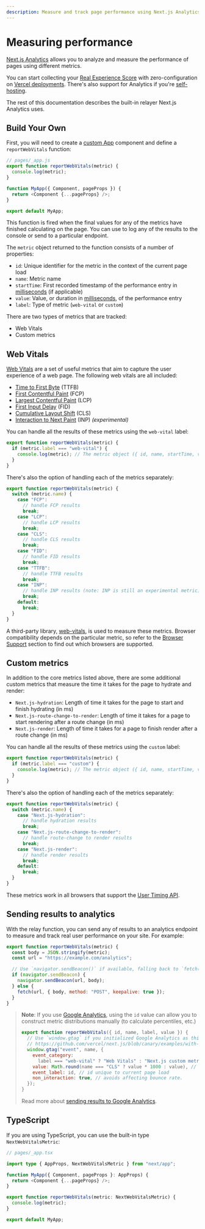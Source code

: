 ```yaml
---
description: Measure and track page performance using Next.js Analytics
---
```


# Measuring performance

[Next.js Analytics](https://nextjs.org/analytics) allows you to analyze and measure the performance of
pages using different metrics.

You can start collecting your [Real Experience Score](https://vercel.com/docs/concepts/analytics/web-vitals?utm_source=next-site&utm_medium=docs&utm_campaign=next-website) with zero-configuration on [Vercel deployments](https://vercel.com/docs/analytics?utm_source=next-site&utm_medium=docs&utm_campaign=next-website). There's also support for Analytics if you're [self-hosting](https://vercel.com/docs/concepts/analytics#self-hosted?utm_source=next-site&utm_medium=docs&utm_campaign=next-website).

The rest of this documentation describes the built-in relayer Next.js Analytics uses.

## Build Your Own

First, you will need to create a [custom App](/docs/advanced-features/custom-app.md) component and define a `reportWebVitals` function:

```js
// pages/_app.js
export function reportWebVitals(metric) {
  console.log(metric);
}

function MyApp({ Component, pageProps }) {
  return <Component {...pageProps} />;
}

export default MyApp;
```

This function is fired when the final values for any of the metrics have finished calculating on
the page. You can use to log any of the results to the console or send to a particular endpoint.

The `metric` object returned to the function consists of a number of properties:

- `id`: Unique identifier for the metric in the context of the current page load
- `name`: Metric name
- `startTime`: First recorded timestamp of the performance entry in [milliseconds](https://developer.mozilla.org/en-US/docs/Web/API/DOMHighResTimeStamp) (if applicable)
- `value`: Value, or duration in [milliseconds](https://developer.mozilla.org/en-US/docs/Web/API/DOMHighResTimeStamp), of the performance entry
- `label`: Type of metric (`web-vital` or `custom`)

There are two types of metrics that are tracked:

- Web Vitals
- Custom metrics

## Web Vitals

[Web Vitals](https://web.dev/vitals/) are a set of useful metrics that aim to capture the user
experience of a web page. The following web vitals are all included:

- [Time to First Byte](https://developer.mozilla.org/en-US/docs/Glossary/Time_to_first_byte) (TTFB)
- [First Contentful Paint](https://developer.mozilla.org/en-US/docs/Glossary/First_contentful_paint) (FCP)
- [Largest Contentful Paint](https://web.dev/lcp/) (LCP)
- [First Input Delay](https://web.dev/fid/) (FID)
- [Cumulative Layout Shift](https://web.dev/cls/) (CLS)
- [Interaction to Next Paint](https://web.dev/inp/) (INP) _(experimental)_

You can handle all the results of these metrics using the `web-vital` label:

```js
export function reportWebVitals(metric) {
  if (metric.label === "web-vital") {
    console.log(metric); // The metric object ({ id, name, startTime, value, label }) is logged to the console
  }
}
```

There's also the option of handling each of the metrics separately:

```js
export function reportWebVitals(metric) {
  switch (metric.name) {
    case "FCP":
      // handle FCP results
      break;
    case "LCP":
      // handle LCP results
      break;
    case "CLS":
      // handle CLS results
      break;
    case "FID":
      // handle FID results
      break;
    case "TTFB":
      // handle TTFB results
      break;
    case "INP":
      // handle INP results (note: INP is still an experimental metric)
      break;
    default:
      break;
  }
}
```

A third-party library, [web-vitals](https://github.com/GoogleChrome/web-vitals), is used to measure
these metrics. Browser compatibility depends on the particular metric, so refer to the [Browser
Support](https://github.com/GoogleChrome/web-vitals#browser-support) section to find out which
browsers are supported.

## Custom metrics

In addition to the core metrics listed above, there are some additional custom metrics that
measure the time it takes for the page to hydrate and render:

- `Next.js-hydration`: Length of time it takes for the page to start and finish hydrating (in ms)
- `Next.js-route-change-to-render`: Length of time it takes for a page to start rendering after a
  route change (in ms)
- `Next.js-render`: Length of time it takes for a page to finish render after a route change (in ms)

You can handle all the results of these metrics using the `custom` label:

```js
export function reportWebVitals(metric) {
  if (metric.label === "custom") {
    console.log(metric); // The metric object ({ id, name, startTime, value, label }) is logged to the console
  }
}
```

There's also the option of handling each of the metrics separately:

```js
export function reportWebVitals(metric) {
  switch (metric.name) {
    case "Next.js-hydration":
      // handle hydration results
      break;
    case "Next.js-route-change-to-render":
      // handle route-change to render results
      break;
    case "Next.js-render":
      // handle render results
      break;
    default:
      break;
  }
}
```

These metrics work in all browsers that support the [User Timing API](https://caniuse.com/#feat=user-timing).

## Sending results to analytics

With the relay function, you can send any of results to an analytics endpoint to measure and track
real user performance on your site. For example:

```js
export function reportWebVitals(metric) {
  const body = JSON.stringify(metric);
  const url = "https://example.com/analytics";

  // Use `navigator.sendBeacon()` if available, falling back to `fetch()`.
  if (navigator.sendBeacon) {
    navigator.sendBeacon(url, body);
  } else {
    fetch(url, { body, method: "POST", keepalive: true });
  }
}
```

> **Note**: If you use [Google Analytics](https://analytics.google.com/analytics/web/), using the
> `id` value can allow you to construct metric distributions manually (to calculate percentiles,
> etc.)
>
> ```js
> export function reportWebVitals({ id, name, label, value }) {
>   // Use `window.gtag` if you initialized Google Analytics as this example:
>   // https://github.com/vercel/next.js/blob/canary/examples/with-google-analytics/pages/_app.js
>   window.gtag("event", name, {
>     event_category:
>       label === "web-vital" ? "Web Vitals" : "Next.js custom metric",
>     value: Math.round(name === "CLS" ? value * 1000 : value), // values must be integers
>     event_label: id, // id unique to current page load
>     non_interaction: true, // avoids affecting bounce rate.
>   });
> }
> ```
>
> Read more about [sending results to Google Analytics](https://github.com/GoogleChrome/web-vitals#send-the-results-to-google-analytics).

## TypeScript

If you are using TypeScript, you can use the built-in type `NextWebVitalsMetric`:

```ts
// pages/_app.tsx

import type { AppProps, NextWebVitalsMetric } from "next/app";

function MyApp({ Component, pageProps }: AppProps) {
  return <Component {...pageProps} />;
}

export function reportWebVitals(metric: NextWebVitalsMetric) {
  console.log(metric);
}

export default MyApp;
```

